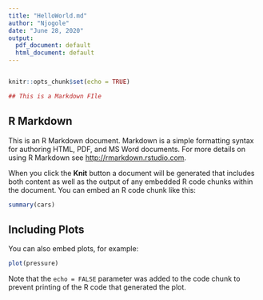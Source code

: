 ---
title: "HelloWorld.md"
author: "Njogole"
date: "June 28, 2020"
output:
  pdf_document: default
  html_document: default
---
```{r}

```

```{r setup, include=FALSE}
knitr::opts_chunk$set(echo = TRUE)
```
```{r}
## This is a Markdown FIle
```

## R Markdown

This is an R Markdown document. Markdown is a simple formatting syntax for authoring HTML, PDF, and MS Word documents. For more details on using R Markdown see <http://rmarkdown.rstudio.com>.

When you click the **Knit** button a document will be generated that includes both content as well as the output of any embedded R code chunks within the document. You can embed an R code chunk like this:

```{r cars}
summary(cars)
```

## Including Plots

You can also embed plots, for example:

```{r pressure, echo=FALSE}
plot(pressure)
```

Note that the `echo = FALSE` parameter was added to the code chunk to prevent printing of the R code that generated the plot.
